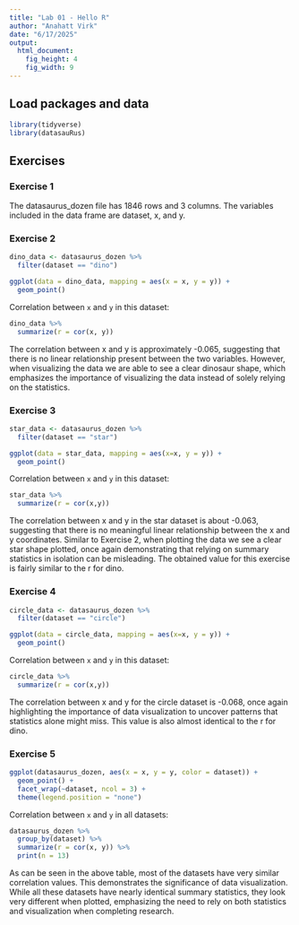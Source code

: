 ```yaml
---
title: "Lab 01 - Hello R"
author: "Anahatt Virk"
date: "6/17/2025"
output: 
  html_document: 
    fig_height: 4
    fig_width: 9
---
```


## Load packages and data

```r
library(tidyverse) 
library(datasauRus)
```

## Exercises

### Exercise 1

The datasaurus_dozen file has 1846 rows and 3 columns. The variables included in the data frame are dataset, x, and y. 

### Exercise 2

```r
dino_data <- datasaurus_dozen %>%
  filter(dataset == "dino")

ggplot(data = dino_data, mapping = aes(x = x, y = y)) +
  geom_point()
```

Correlation between `x` and `y` in this dataset:

```r
dino_data %>%
  summarize(r = cor(x, y))
```
The correlation between x and y is approximately -0.065, suggesting that there is no linear relationship present between the two variables. However, when visualizing the data we are able to see a clear dinosaur shape, which emphasizes the importance of visualizing the data instead of solely relying on the statistics. 

### Exercise 3

```r
star_data <- datasaurus_dozen %>%
  filter(dataset == "star")

ggplot(data = star_data, mapping = aes(x=x, y = y)) +
  geom_point()

```

Correlation between `x` and `y` in this dataset:

```r
star_data %>%
  summarize(r = cor(x,y))
```

The correlation between x and y in the star dataset is about -0.063, suggesting that there is no meaningful linear relationship between the x and y coordinates. Similar to Exercise 2, when plotting the data we see a clear star shape plotted, once again demonstrating that relying on summary statistics in isolation can be misleading. The obtained value for this exercise is fairly similar to the r for dino. 

### Exercise 4

```r
circle_data <- datasaurus_dozen %>%
  filter(dataset == "circle")

ggplot(data = circle_data, mapping = aes(x=x, y = y)) +
  geom_point()
```

Correlation between `x` and `y` in this dataset:

```r
circle_data %>%
  summarize(r = cor(x,y))
```

The correlation between x and y for the circle dataset is -0.068, once again highlighting the importance of data visualization to uncover patterns that statistics alone might miss. This value is also almost identical to the r for dino. 

### Exercise 5

```r

ggplot(datasaurus_dozen, aes(x = x, y = y, color = dataset)) +
  geom_point() +
  facet_wrap(~dataset, ncol = 3) +
  theme(legend.position = "none")
```

Correlation between `x` and `y` in all datasets:

```r
datasaurus_dozen %>%
  group_by(dataset) %>%
  summarize(r = cor(x, y)) %>%
  print(n = 13)
```

As can be seen in the above table, most of the datasets have very similar correlation values. This demonstrates the significance of data visualization. While all these datasets have nearly identical summary statistics, they look very different when plotted, emphasizing the need to rely on both statistics and visualization when completing research. 